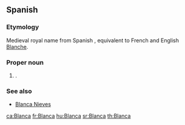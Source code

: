 ==Spanish==

===Etymology===
Medieval royal name from Spanish {{term|blanco||white|lang=es}}, equivalent to French and English [[Blanche]].

===Proper noun===
{{head|es|proper noun|f}}

# {{given name|female|lang=es}}.

===See also===
* [[Blanca Nieves]]

[[ca:Blanca]]
[[fr:Blanca]]
[[hu:Blanca]]
[[sr:Blanca]]
[[th:Blanca]]